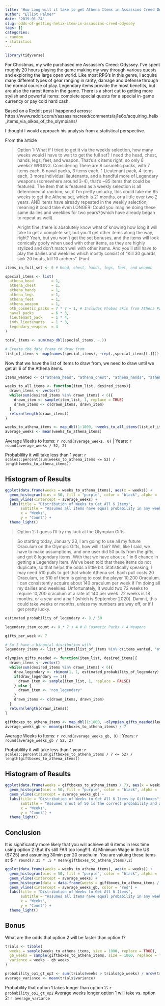```yaml
---
title: 'How Long will it take to get Athena Items in Assassins Creed Odyssey '
author: "Elliot Palmer"
date: '2019-01-24'
slug: odds-of-getting-helix-item-in-assassins-creed-odyssey
tags: []
categories:
- random
- statistics
---
```


```r
library(tidyverse)
```


For Christmas, my wife purchased me Assassin's Creed: Odyssey. I've spent roughly 20 hours playing the game making my way through various quests and exploring the large open world. Like most RPG's in this genre, I acquire many different types of gear ranging in rarity, damage and defense through the normal course of play. Legendary items provide the most benefits, but are also the rarest items in the game. There is a short cut to getting more stylish and powerful items: complete special quests for a special in-game currency or pay cold hard cash.

Based on a Reddit post I happened across:
https://www.reddit.com/r/assassinscreed/comments/aj1e6o/acquiring_helix_items_via_oikos_of_the_olympians/

I thought I would approach his analysis from a statistical perspective.

From the article

>Option 1:
What if I tried to get it via the weekly selection, how many weeks would I have to wait to get the full set? I need the head, chest, hands, legs, feet, and weapon. That's six items right, so only 6 weeks? WRONG. Considering There are 8 cosmetic packs, with 7 items each, 6 naval packs, 3 items each, 1 Lieutenant pack, 4 items each, 3 more individual lieutenants, and a handful more of Legendary weapons (somewhere around 3-4), that's ~85 items that could be featured. The item that is featured as a weekly selection is all determined at random, so, if I'm pretty unlucky, this could take me 85 weeks to get the Athena set, which is 21 months, or a little over two 2 years. AND items have already repeated in the weekly selection, meaning it could take even LONGER! Could you imagine doing these same dailies and weeklies for two years?(which have already began to repeat as well).

>Alright fine, there is absolutely know what of knowing how long it will take to get a complete set, but you'll get other items along the way, right? Yeah, but you won't get the set bonuses, and the items will look comically goofy when used with other items, as they are highly stylized and don't match well with other items. And you'll still have to play the dailies and weeklies which mostly consist of "Kill 30 guards, sink 20 boats, kill 10 archers". (Fun)

```r
items_in_full_set <- 6 # head, chest, hands, legs, feet, and weapon

special_items <- list(
  athena_head        = 1,
  athena_chest       = 1,
  athena_hands       = 1,
  athena_legs        = 1,
  athena_feet        = 1,
  athena_weapon      = 1,
  oth_cosmetic_packs = 7 * 7 + 1, # Includes Phobos Skin from Athena Pack
  naval_packs        = 6 * 3,
  lieutenant_pack    = 1 * 4,
  indv_lieutenants   = 1 * 3,
  legendary_weapons  = 4
)

total_items <- sum(map_dbl(special_items, ~.))

# Create the data frame to draw from
list_of_items <- map(names(special_items), ~rep(.,special_items[[.]])) %>% unlist
```

Now that we have the list of items to draw from, we need to draw until we get all 6 of the Athena items.

```r
items_wanted <- c("athena_head", "athena_chest", "athena_hands", "athena_legs", "athena_feet", "athena_weapon")

weeks_to_all_items <- function(item_list, desired_items){
  drawn_items <- vector()
  while(sum(desired_items %in% drawn_items) < 6){
    drawn_item <- sample(item_list, 1, replace = TRUE)
    drawn_items <- c(drawn_items, drawn_item)
  }
  return(length(drawn_items))
}

weeks_to_athena_items <- map_dbl(1:1000, ~weeks_to_all_items(list_of_items, items_wanted))
average_weeks <- mean(weeks_to_athena_items)
```

Average Weeks to Items: `r round(average_weeks, 0)` | Years: `r round(average_weeks / 52, 2)`

Probablility it will take less than 1 year: `r scales::percent(sum(weeks_to_athena_items <= 52) / length(weeks_to_athena_items))`

## Histogram of Results
```r
ggplot(data.frame(weeks = weeks_to_athena_items), aes(x = weeks)) + 
  geom_histogram(bins = 50, fill = "purple", color = "black", alpha = .5) + 
  geom_vline(xintercept = average_weeks) +
  labs(title = "Distribution of Weeks to Get All 6 Items",
       subtitle = "Assumes all items have equal probability in any week",
       x = "Weeks",
       y = "Count") +
  theme_light()

```

>Option 2:
I guess I'll try my luck at the Olympian Gifts

>So starting today, January 23, I am going to use all my future Oraculum on the Olympic Gifts, how will I fair? Well, like I said, we have to make assumptions, and one user did 50 pulls from the gifts, and got 8 legendary items. With that we have about a 1 in 6 chance in getting a Legendary Item. We've been told that these items do not duplicate, so that helps the odds a little bit. Statistically speaking, I may need 510 pulls to get that whole Athena set. Each pull costs 20 Oraculum, so 510 of them is going to cost the player 10,200 Oraculum. I can consistently acquire about 140 oraculum per week if I'm doing all my dailies and weeklies. Unfortunately, it would two 72 weeks to require 10,200 oraculum at a rate of 140 per week. 72 weeks is 18 months, or a year and a half (which is September 2020). Damnit, this could take weeks or months, unless my numbers are way off, or if I get pretty lucky.

```r
estimated_probability_of_legendary <- 8 / 50

legendary_item_count <- 8 * 7 + 4 # 8 Cosmetic Packs / 4 Weapons

gifts_per_week <- 7

# So I have a binomial disribution with
legendary_items <- list_of_items[list_of_items %in% c(items_wanted, "oth_cosmetic_packs", "legendary_weapons")]

olympian_gifts_needed <- function(item_list, desired_items){
  drawn_items <- vector()
  while(sum(desired_items %in% drawn_items) < 6){
    draw_legendary <- rbinom(1, 1, estimated_probability_of_legendary)
    if(draw_legendary == 1){
      drawn_item <- sample(item_list, 1, replace = FALSE)
    } else {
      drawn_item <- "non_legendary"
    }
    drawn_items <- c(drawn_items, drawn_item)
  }
  return(length(drawn_items))
}

giftboxes_to_athena_items <- map_dbl(1:1000, ~olympian_gifts_needed(legendary_items, items_wanted))
average_weeks_gb <- mean(giftboxes_to_athena_items) / 7
```

Average Weeks to Items: `r round(average_weeks_gb, 0)` | Years: `r round(average_weeks_gb / 52, 2)`

Probablility it will take less than 1 year: `r scales::percent(sum(giftboxes_to_athena_items / 7 <= 52) / length(giftboxes_to_athena_items))`

## Histogram of Results
```r
ggplot(data.frame(weeks = giftboxes_to_athena_items / 7), aes(x = weeks)) + 
  geom_histogram(bins = 50, fill = "purple", color = "black", alpha = .5) + 
  geom_vline(xintercept = average_weeks_gb) +
  labs(title = "Distribution of Weeks to Get All 6 Items by Giftboxes",
       subtitle = "Assumes 8 out of 50 is the correct probability and all legendary items are equally probable",
       x = "Weeks",
       y = "Count") +
  theme_light()

```

## Conclusion

It is significantly more likely that you will achieve all 6 items in less time using option 2 (But it's still FAR too long!!!). At Minimum Wage in the US ($7.25) and assuming 30min per 20 orachulm. You are valuing these items at \$ `r round(7.25 * .5 * mean(giftboxes_to_athena_items),2)`

```r
ggplot(data.frame(weeks = weeks_to_athena_items), aes(x = weeks)) + 
  geom_histogram(bins = 50, fill = "purple", color = "black", alpha = .5) + 
  geom_vline(xintercept = average_weeks) +
  geom_histogram(data = data.frame(weeks = giftboxes_to_athena_items / 7), bins = 50, fill = "blue", color = "black", alpha = .5) + 
  geom_vline(xintercept = average_weeks_gb, color = "red") +
  labs(title = "Distribution of Weeks to Get All 6 Items",
       subtitle = "Assumes all items have equal probability in any week\nOption 1 = Purple, Option 2 = Blue",
       x = "Weeks",
       y = "Count") +
  theme_light()

```

## Bonus

What are the odds that option 2 will be faster than option 1?

```r
trials <- tibble(
  weeks = sample(weeks_to_athena_items, size = 1000, replace = TRUE),
  gb_weeks = sample(giftboxes_to_athena_items, size = 1000, replace = TRUE) / 7,
  variance = weeks - gb_weeks
)

probability_op1_gt_op2 <- sum(trials$weeks > trials$gb_weeks) / nrow(trials)
average_variance <- mean(trials$variance)
```

Probability that option 1 takes longer than option 2: `r probability_op1_gt_op2`
Average weeks longer option 1 will take vs. option 2: `r average_variance`
